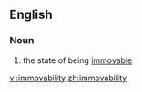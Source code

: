 ==English==
===Noun===
{{en-noun|-}}
# the state of being [[immovable]]

[[vi:immovability]]
[[zh:immovability]]
